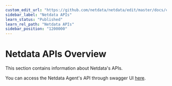 ```yaml
---
custom_edit_url: "https://github.com/netdata/netdata/edit/master/docs/category-overview-pages/netdata-apis.md"
sidebar_label: "Netdata APIs"
learn_status: "Published"
learn_rel_path: "Netdata APIs"
sidebar_position: "1200000"
---
```

# Netdata APIs Overview

This section contains information about Netdata's APIs.

You can access the Netdata Agent's API through swagger UI [here](/api).
